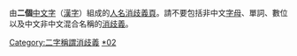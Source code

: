 由'''二個'''[[中文字|中文字]]（[[漢字|漢字]]）組成的[[:Category:人名消歧义|人名消歧義頁]]。請不要包括非中文[[字母|字母]]、單詞、數位以及中文非中文混合名稱的[[Wikipedia:消歧義|消歧義]]。

[[Category:二字稱謂消歧義|Category:二字稱謂消歧義]]
[[Category:人名消歧义|*02{{PAGENAME}}]]